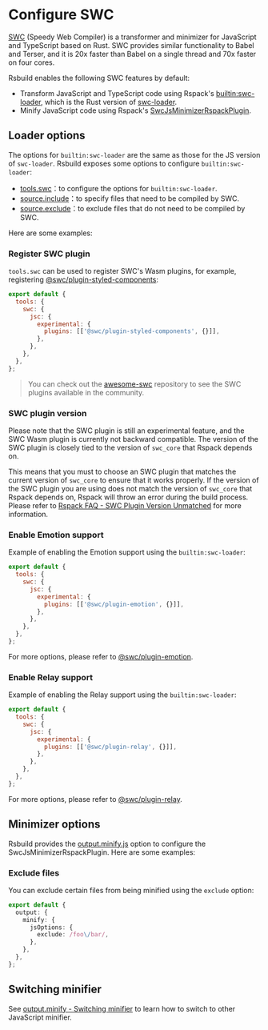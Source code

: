 # Configure SWC

[SWC](https://github.com/swc-project/swc) (Speedy Web Compiler) is a transformer and minimizer for JavaScript and TypeScript based on Rust. SWC provides similar functionality to Babel and Terser, and it is 20x faster than Babel on a single thread and 70x faster on four cores.

Rsbuild enables the following SWC features by default:

- Transform JavaScript and TypeScript code using Rspack's [builtin:swc-loader](https://rspack.rs/guide/features/builtin-swc-loader), which is the Rust version of [swc-loader](https://github.com/swc-project/pkgs/tree/main/packages/swc-loader).
- Minify JavaScript code using Rspack's [SwcJsMinimizerRspackPlugin](https://rspack.rs/plugins/rspack/swc-js-minimizer-rspack-plugin).

## Loader options

The options for `builtin:swc-loader` are the same as those for the JS version of `swc-loader`. Rsbuild exposes some options to configure `builtin:swc-loader`:

- [tools.swc](/config/tools/swc)：to configure the options for `builtin:swc-loader`.
- [source.include](/config/source/include)：to specify files that need to be compiled by SWC.
- [source.exclude](/config/source/exclude)：to exclude files that do not need to be compiled by SWC.

Here are some examples:

### Register SWC plugin

`tools.swc` can be used to register SWC's Wasm plugins, for example, registering [@swc/plugin-styled-components](https://npmjs.com/package/@swc/plugin-styled-components):

```js
export default {
  tools: {
    swc: {
      jsc: {
        experimental: {
          plugins: [['@swc/plugin-styled-components', {}]],
        },
      },
    },
  },
};
```

> You can check out the [awesome-swc](https://github.com/swc-contrib/awesome-swc) repository to see the SWC plugins available in the community.

### SWC plugin version

Please note that the SWC plugin is still an experimental feature, and the SWC Wasm plugin is currently not backward compatible. The version of the SWC plugin is closely tied to the version of `swc_core` that Rspack depends on.

This means that you must to choose an SWC plugin that matches the current version of `swc_core` to ensure that it works properly. If the version of the SWC plugin you are using does not match the version of `swc_core` that Rspack depends on, Rspack will throw an error during the build process. Please refer to [Rspack FAQ - SWC Plugin Version Unmatched](https://rspack.rs/errors/swc-plugin-version) for more information.

### Enable Emotion support

Example of enabling the Emotion support using the `builtin:swc-loader`:

```js
export default {
  tools: {
    swc: {
      jsc: {
        experimental: {
          plugins: [['@swc/plugin-emotion', {}]],
        },
      },
    },
  },
};
```

For more options, please refer to [@swc/plugin-emotion](https://npmjs.com/package/@swc/plugin-emotion).

### Enable Relay support

Example of enabling the Relay support using the `builtin:swc-loader`:

```js
export default {
  tools: {
    swc: {
      jsc: {
        experimental: {
          plugins: [['@swc/plugin-relay', {}]],
        },
      },
    },
  },
};
```

For more options, please refer to [@swc/plugin-relay](https://npmjs.com/package/@swc/plugin-relay).

## Minimizer options

Rsbuild provides the [output.minify.js](/config/output/minify) option to configure the SwcJsMinimizerRspackPlugin. Here are some examples:

### Exclude files

You can exclude certain files from being minified using the `exclude` option:

```ts
export default {
  output: {
    minify: {
      jsOptions: {
        exclude: /foo\/bar/,
      },
    },
  },
};
```

## Switching minifier

See [output.minify - Switching minifier](/config/output/minify#switching-minifier) to learn how to switch to other JavaScript minifier.
